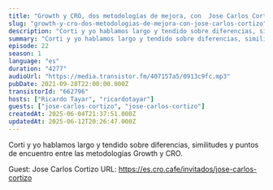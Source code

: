 ```yaml
---
title: "Growth y CRO, dos metodologías de mejora, con  Jose Carlos Cortizo"
slug: "growth-y-cro-dos-metodologias-de-mejora-con-jose-carlos-cortizo"
description: "Corti y yo hablamos largo y tendido sobre diferencias, similitudes y puntos de encuentro entre las metodologías Growth y CRO.\n\n\n\n<!-- GUESTS START -->\nGuest: Jose Carlos Cortizo\nURL: https://es.cro.cafe/invitados/jose-carlos-cortizo\n<!-- GUESTS END -->"
summary: "Corti y yo hablamos largo y tendido sobre diferencias, similitudes y puntos de encuentro entre las metodologías Growth y CRO."
episode: 22
season: 1
language: "es"
duration: "4277"
audioUrl: "https://media.transistor.fm/407157a5/0913c9fc.mp3"
pubDate: 2021-09-28T22:00:00.000Z
transistorId: "662796"
hosts: ["Ricardo Tayar", "ricardotayar"]
guests: ["jose-carlos-cortizo", "jose-carlos-cortizo"]
createdAt: 2025-06-04T21:37:51.000Z
updatedAt: 2025-06-12T20:26:47.000Z
---
```


Corti y yo hablamos largo y tendido sobre diferencias, similitudes y puntos de encuentro entre las metodologías Growth y CRO.



<!-- GUESTS START -->
Guest: Jose Carlos Cortizo
URL: https://es.cro.cafe/invitados/jose-carlos-cortizo
<!-- GUESTS END -->
